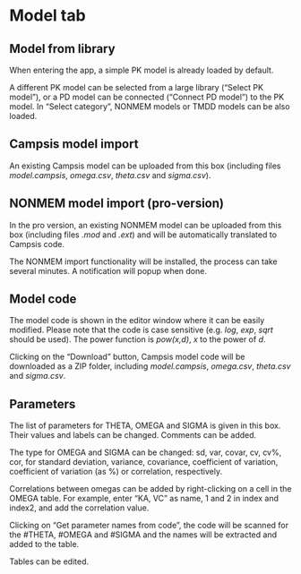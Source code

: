 # Model tab

## Model from library
When entering the app, a simple PK model is already loaded by default.

A different PK model can be selected from a large library ("Select PK model"), or a PD model can be connected ("Connect PD model") to the PK model. In "Select category", NONMEM models or TMDD models can be also loaded.

## Campsis model import
An existing Campsis model can be uploaded from this box (including files *model.campsis*, *omega.csv*, *theta.csv* and *sigma.csv*). 

## NONMEM model import (pro-version)
In the pro version, an existing NONMEM model can be uploaded from this box (including files *.mod* and *.ext*) and will be automatically translated to Campsis code.

The NONMEM import functionality will be installed, the process can take several minutes. A notification will popup when done.

## Model code
The model code is shown in the editor window where it can be easily modified. Please note that the code is case sensitive (e.g. *log*, *exp*, *sqrt* should be used). The power function is *pow(x,d)*, *x* to the power of *d*.

Clicking on the "Download" button, Campsis model code will be downloaded as a ZIP folder, including *model.campsis*, *omega.csv*, *theta.csv* and *sigma.csv*.

## Parameters
The list of parameters for THETA, OMEGA and SIGMA is given in this box. Their values and labels can be changed. Comments can be added.

The type for OMEGA and SIGMA can be changed: sd, var, covar, cv, cv%, cor, for standard deviation, variance, covariance, coefficient of variation, coefficient of variation (as %) or correlation, respectively.

Correlations between omegas can be added by right-clicking on a cell in the OMEGA table. For example, enter "KA, VC" as name, 1 and 2 in index and index2, and add the correlation value.

Clicking on "Get parameter names from code", the code will be scanned for the #THETA, #OMEGA and #SIGMA and the names will be extracted and added to the table.

Tables can be edited.

